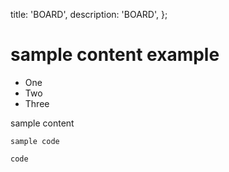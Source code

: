   title: 'BOARD',
  description: 'BOARD',
};

# sample content example

- One
- Two
- Three

sample content

```
sample code
```

`code`

<StackBlitzEmbed
  repo='GyeongtaeGim/react-scroll-interaction-example'
  height='700px'
/>
